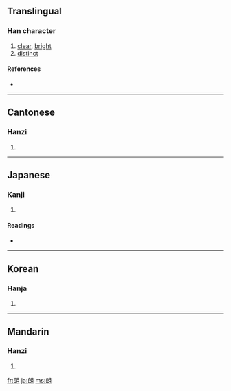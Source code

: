 {{see|朗}}
==Translingual==

===Han character===
{{Han char|rn=74|rad=月|as=07|sn=11|four=3772<sub>0</sub>|canj=戈戈月 (IIB)}}

# [[clear]], [[bright]]
# [[distinct]]

====References====
* {{Han ref|kx=0505.230|dkj=14362|dj=0884.190|hdz=32072.060|uh=6717|ud=26391|bh=AED4|bd=44756}}

----

==Cantonese==

===Hanzi===
{{yue-hanzi|jyut=|y=long5}}

# {{defn|Cantonese}}

----

==Japanese==

===Kanji===
{{ja-kanji|grade=6|rs=月07}}

# {{defn|Japanese}}

====Readings====
* {{ja-readings|on=[[ろう]] (rō)|kun=[[ほがらか]] (hogaraka), [[あきらか]] (akiraka)}}

----

==Korean==

===Hanja===
{{ko-hanja|hangeul=랑>낭|eumhun=|rv=rang>nang|mr=rang>nang|y=lang>nang}}

# {{defn|Korean}}

----

==Mandarin==

===Hanzi===
{{cmn-hanzi|pin=[[lǎng]] ([[lang3]])|wg=lang<sup>3</sup>}}

# {{defn|Mandarin}}

[[fr:朗]]
[[ja:朗]]
[[ms:朗]]